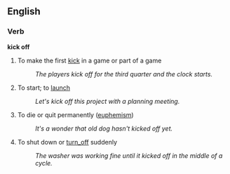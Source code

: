 {{see|kick-off}}
==English==

===Verb===
'''kick off'''

# To make the first [[kick]] in a game or part of a game
#: ''The players kick off for the third quarter and the clock starts.''
# {{idiom}} To start; to [[launch]]
#: ''Let's kick off this project with a planning meeting.''
# {{idiom}} To die or quit permanently ([[euphemism]])
#: ''It's a wonder that old dog hasn't kicked off yet.''
# {{idiom}} To shut down or [[turn_off]] suddenly
#: ''The washer was working fine until it kicked off in the middle of a cycle.''